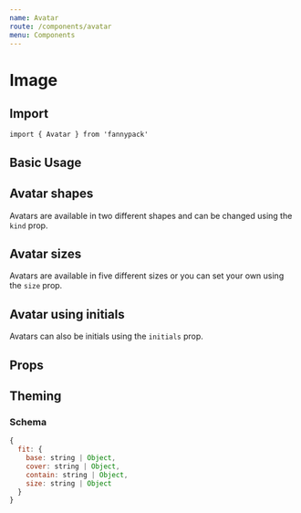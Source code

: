 ```yaml
---
name: Avatar
route: /components/avatar
menu: Components
---
```



# Image

## Import

`import { Avatar } from 'fannypack'`

## Basic Usage

<Playground>
  <Avatar src="https://raw.githubusercontent.com/bigbellies/fannypack/master/src/_docs/bean.jpg" alt="Bean" fit="cover" height={100} width={100} />
</Playground>

## Avatar shapes

Avatars are available in two different shapes and can be changed using the `kind` prop.

<Playground>
  <Avatar src="https://raw.githubusercontent.com/bigbellies/fannypack/master/src/_docs/bean.jpg" kind="circle" alt="Bean" fit="cover" height={100} width={100} />
</Playground>

## Avatar sizes

Avatars are available in five different sizes or you can set your own using the `size` prop.

<Playground>
  <Set>
    <Avatar src="https://raw.githubusercontent.com/bigbellies/fannypack/master/src/_docs/bean.jpg" alt="Bean" kind="circle" fit="cover" size="xsmall" />
    <Avatar src="https://raw.githubusercontent.com/bigbellies/fannypack/master/src/_docs/bean.jpg" alt="Bean" kind="circle" fit="cover" size="small" />
    <Avatar src="https://raw.githubusercontent.com/bigbellies/fannypack/master/src/_docs/bean.jpg" alt="Bean" kind="circle" fit="cover" />
    <Avatar src="https://raw.githubusercontent.com/bigbellies/fannypack/master/src/_docs/bean.jpg" alt="Bean" kind="circle" fit="cover" size="medium" />
    <Avatar src="https://raw.githubusercontent.com/bigbellies/fannypack/master/src/_docs/bean.jpg" alt="Bean" kind="circle" fit="cover" size="large" />
    <Avatar src="https://raw.githubusercontent.com/bigbellies/fannypack/master/src/_docs/bean.jpg" alt="Bean" kind="circle" fit="cover" size={200} />
  </Set>
</Playground>

## Avatar using initials

Avatars can also be initials using the `initials` prop.

<Playground>
  <Set>
    <Avatar palette="primary" initials="MB" alt="Bean" kind="circle" size="xsmall" />
    <Avatar palette="success" initials="Mr Bean" alt="Bean" kind="circle" size="small" />
    <Avatar palette="primary" initials="MB" alt="Bean" />
    <Avatar palette="danger" initials="MB" alt="Bean" kind="circle" size="medium" />
    <Avatar palette="warning" initials="MB" alt="Bean" kind="circle" size="large" />
  </Set>
</Playground>

## Props

<PropsTable of={Avatar} />

## Theming

### Schema

```jsx
{
  fit: {
    base: string | Object,
    cover: string | Object,
    contain: string | Object,
    size: string | Object
  }
}
```

